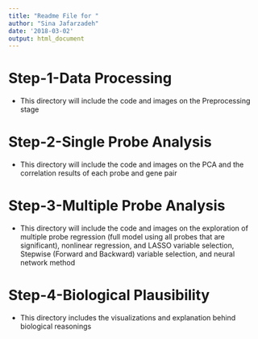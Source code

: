 ```yaml
---
title: "Readme File for "
author: "Sina Jafarzadeh"
date: '2018-03-02'
output: html_document
---
```

# Step-1-Data Processing

- This directory will include the code and images on the Preprocessing stage 

# Step-2-Single Probe Analysis

- This directory will include the code and images on the PCA and the correlation results of each probe and gene pair 

# Step-3-Multiple Probe Analysis

- This directory will include the code and images on the exploration of multiple probe regression (full model using all probes that are significant), nonlinear regression, and LASSO variable selection, Stepwise (Forward and Backward) variable selection, and neural network method

# Step-4-Biological Plausibility

- This directory includes the visualizations and explanation behind biological reasonings 
